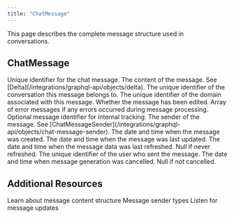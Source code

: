 ```yaml
---
title: "ChatMessage"
---
```


This page describes the complete message structure used in conversations.

## ChatMessage

<ParamField path="id" type="ID!" required>
  Unique identifier for the chat message.
</ParamField>

<ParamField path="body" type="Delta!" required>
  The content of the message. See [Delta](/integrations/graphql-api/objects/delta).
</ParamField>

<ParamField path="conversationId" type="String!" required>
  The unique identifier of the conversation this message belongs to.
</ParamField>

<ParamField path="domainId" type="String">
  The unique identifier of the domain associated with this message.
</ParamField>

<ParamField path="edited" type="Boolean!" required>
  Whether the message has been edited.
</ParamField>

<ParamField path="errorStrings" type="[String!]">
  Array of error messages if any errors occurred during message processing.
</ParamField>

<ParamField path="messageId" type="String">
  Optional message identifier for internal tracking.
</ParamField>

<ParamField path="sender" type="ChatMessageSender!" required>
  The sender of the message. See [ChatMessageSender](/integrations/graphql-api/objects/chat-message-sender).
</ParamField>

<ParamField path="createdAt" type="DateTime!" required>
  The date and time when the message was created.
</ParamField>

<ParamField path="updatedAt" type="DateTime!" required>
  The date and time when the message was last updated.
</ParamField>

<ParamField path="dataRefreshedAt" type="DateTime">
  The date and time when the message data was last refreshed. Null if never refreshed.
</ParamField>

<ParamField path="userId" type="String">
  The unique identifier of the user who sent the message.
</ParamField>

<ParamField path="cancelledAt" type="DateTime">
  The date and time when message generation was cancelled. Null if not cancelled.
</ParamField>

## Additional Resources

<CardGroup cols={2}>
  <Card title="Delta Schema" icon="layer-group" href="/integrations/graphql-api/objects/delta">
    Learn about message content structure
  </Card>
  <Card title="ChatMessageSender Enum" icon="user" href="/integrations/graphql-api/objects/chat-message-sender">
    Message sender types
  </Card>
  <Card title="Subscribe Conversation" icon="wifi" href="/integrations/graphql-api/subscriptions/subscribe-conversation">
    Listen for message updates
  </Card>
</CardGroup>
